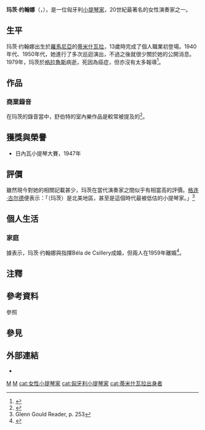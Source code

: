 {{Eastern name order|匈牙利语|匈牙利人名}}

'''玛茨·约翰娜'''（{{lang-hu|'''Martzy Johanna'''}}，{{bd|1924年|10月26日|1979年|8月13日}}），是一位匈牙利[[小提琴家|小提琴家]]，20世紀最著名的女性演奏家之一{{efn|玛茨·约翰娜和[[喬康妲·迪·薇托|喬康妲·迪·薇托]]、[[艾達·亨德爾|艾達·亨德爾]]、[[艾麗卡·莫莉妮|艾麗卡·莫莉妮]]是20世纪四大著名的女小提琴家。}}。

== 生平 ==
玛茨·约翰娜出生於[[羅馬尼亞|羅馬尼亞]]的[[蒂米什瓦拉|蒂米什瓦拉]]，13歲時完成了個人職業初登場。1940年代、1950年代，她進行了多次巡迴演出，不過之後就很少關於她的公開消息。1979年，玛茨於[[格拉魯斯|格拉魯斯]]病逝，死因為癌症，但亦沒有太多報導<ref>{{Cite web|script-title = en:Johanna Martzy (Violin) - Short Biography|url = http://www.bach-cantatas.com/Bio/Martzy-Johanna.htm|website = www.bach-cantatas.com|access-date = 2016-01-31|language = en|archive-date = 2017-08-10|archive-url = https://web.archive.org/web/20170810004702/http://www.bach-cantatas.com/Bio/Martzy-Johanna.htm|dead-url = no}}</ref>。

== 作品 ==
=== 商業錄音 ===
在玛茨的錄音當中，舒伯特的室內樂作品是較常被提及的<ref>{{cite news |last1=Bose |first1=Sudip |script-title=en:The Cult of Johanna Martzy |url=https://theamericanscholar.org/the-cult-of-johanna-martzy/#.XqoWTpp7lE5 |accessdate=2020-04-30 |publisher=The American Scholar |date=2018-01-18 |language=en |archive-date=2020-05-02 |archive-url=https://web.archive.org/web/20200502054025/https://theamericanscholar.org/the-cult-of-johanna-martzy/#.XqoWTpp7lE5 |dead-url=no }}</ref>。

== 獲獎與榮譽 ==
* 日內瓦小提琴大賽，1947年

== 評價 ==
雖然現今對她的相關記載甚少，玛茨在當代演奏家之間似乎有相當高的評價。[[格连·古尔德|格连·古尔德]]便表示：「（玛茨）是北美地區，甚至是這個時代最被低估的小提琴家。」<ref>Glenn Gould Reader, p. 253</ref>

== 個人生活 ==
=== 家庭 ===
據表示，玛茨·约翰娜與指揮Béla de Csillery成婚，但兩人在1959年離婚<ref>{{Cite web|script-title = en:Obituary: Bela de Csillery|url = https://www.independent.co.uk/news/obituaries/obituary-bela-de-csillery-1345172.html|website = The Independent|access-date = 2016-01-31|language = en-GB|archive-date = 2016-02-03|archive-url = https://web.archive.org/web/20160203031010/http://www.independent.co.uk/news/obituaries/obituary-bela-de-csillery-1345172.html|dead-url = no}}</ref>。

== 注釋 ==
{{notelist}}

== 參考資料 ==
;參照
{{reflist}}

== 參見 ==
{{Portal box|人物|古典音樂}}

== 外部連結 ==
* {{Discogs artist|3009093}}

[[cat:古典小提琴家|M]]
[[cat:20世紀古典小提琴家|M]]
[[cat:女性小提琴家|cat:女性小提琴家]]
[[cat:匈牙利小提琴家|cat:匈牙利小提琴家]]
[[cat:蒂米什瓦拉出身者|cat:蒂米什瓦拉出身者]]
